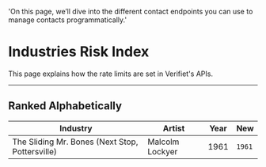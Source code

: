   'On this page, we’ll dive into the different contact endpoints you can use to manage contacts programmatically.'

# Industries Risk Index

This page explains how the rate limits are set in Verifiet's APIs.

---
## Ranked Alphabetically

<table class="table-auto">
  <thead>
    <tr>
      <th>Industry</th>
      <th>Artist</th>
      <th>Year</th>
      <th>New</th>
    </tr>
  </thead>
  
  <tbody>
    <tr>
      <td>The Sliding Mr. Bones (Next Stop, Pottersville)</td>
      <td>Malcolm Lockyer</td>
      <td>1961</td>
      <td><code class="bg-indigo-200 dark:bg-indigo-900">1961</code></td>
    </tr>
  </tbody>
</table>